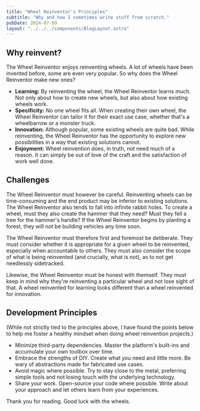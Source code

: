 ```yaml
---
title: "Wheel Reinventor's Principles"
subtitle: "Why and how I sometimes write stuff from scratch."
pubDate: 2024-07-09
layout: "../../../components/BlogLayout.astro"
---
```


## Why reinvent?

The Wheel Reinventor enjoys reinventing wheels. A lot of wheels have been invented before, some are even very popular. So why does the Wheel Reinventor make new ones?

* **Learning:** By reinventing the wheel, the Wheel Reinventor learns much. Not only about how to create new wheels, but also about how existing wheels work.
* **Specificity:** No one wheel fits all. When creating their own wheel, the Wheel Reinventor can tailor it for their exact use case, whether that's a wheelbarrow or a monster truck.
* **Innovation:** Although popular, some existing wheels are quite bad. While reinventing, the Wheel Reinventor has the opportunity to explore new possibilities in a way that existing solutions cannot.
* **Enjoyment:** Wheel reinvention does, in truth, not need much of a reason. It can simply be out of love of the craft and the satisfaction of work well done.

## Challenges

The Wheel Reinventor must however be careful. Reinventing wheels can be time-consuming and the end product may be inferior to existing solutions. The Wheel Reinventor also tends to fall into infinite rabbit holes. To create a wheel, must they also create the hammer that they need? Must they fell a tree for the hammer's handle? If the Wheel Reinventor begins by planting a forest, they will not be building vehicles any time soon.

The Wheel Reinventor must therefore first and foremost be deliberate. They must consider whether it is appropriate for a given wheel to be reinvented, especially when accountable to others. They must also consider the scope of what is being reinvented (and crucially, what is not), as to not get needlessly sidetracked.

Likewise, the Wheel Reinventor must be honest with themself. They must keep in mind why they're reinventing a particular wheel and not lose sight of that. A wheel reinvented for learning looks different than a wheel reinvented for innovation.

## Development Principles

<p className="de-emphasize">(While not strictly tied to the principles above, I have found the points below to help me foster a healthy mindset when doing wheel reinvention projects.)</p>

* Minimize third-party dependencies. Master the platform's built-ins and accumulate your own toolbox over time.
* Embrace the strengths of DIY. Create what _you_ need and little more. Be wary of abstractions made for fabricated use cases.
* Avoid magic where possible. Try to stay close to the metal, preferring simple tools and not losing touch with the underlying technology.
* Share your work. Open-source your code where possible. Write about your approach and let others learn from your experiences.

Thank you for reading. Good luck with the wheels.
